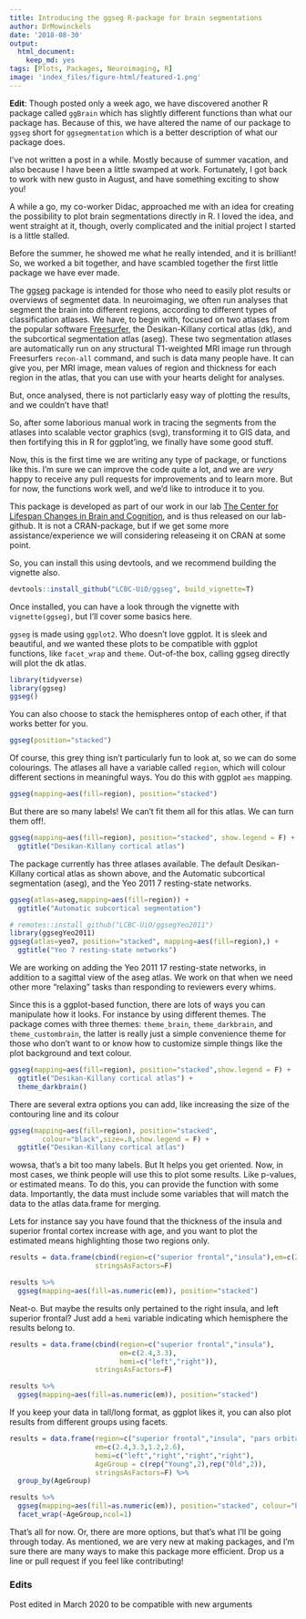 ```yaml
---
title: Introducing the ggseg R-package for brain segmentations
author: DrMowinckels
date: '2018-08-30'
output:
  html_document:
    keep_md: yes
tags: [Plots, Packages, Neuroimaging, R]
image: 'index_files/figure-html/featured-1.png'
--- 
```


**Edit**: Though posted only a week ago, we have discovered another R package called `ggBrain` which has slightly different functions than what our package has. Because of this, we have altered the name of our package to `ggseg` short for `ggsegmentation` which is a better description of what our package does.
 
I've not written a post in a while. Mostly because of summer vacation, and also because I have been a little swamped at work.
Fortunately, I got back to work with new gusto in August, and have something exciting to show you!

A while a go, my co-worker Didac, approached me with an idea for creating the possibility to plot brain segmentations directly in R.
I loved the idea, and went straight at it, though, overly complicated and the initial project I started is a little stalled.

Before the summer, he showed me what he really intended, and it is brilliant! So, we worked a bit together, and have scambled together the first little package we have ever made. 

The [ggseg](https://github.com/LCBC-UiO/ggseg) package is intended for those who need to easily plot results or overviews of segmentet data. 
In neuroimaging, we often run analyses that segment the brain into different regions, according to different types of classification atlases. 
We have, to begin with, focused on two atlases from the popular software [Freesurfer](https://surfer.nmr.mgh.harvard.edu/), the Desikan-Killany cortical atlas (dk), and the subcortical segmentation atlas (aseg).
These two segmentation atlases are automatically run on any structural T1-weighted MRI image run through Freesurfers `recon-all` command, and such is data many people have. 
It can give you, per MRI image, mean values of region and thickness for each region in the atlas, that you can use with your hearts delight for analyses.

But, once analysed, there is not particlarly easy way of plotting the results, and we couldn't have that!

So, after some laborious manual work in tracing the segments from the atlases into scalable vector graphics (svg), transforming it to GIS data, and then fortifying this in R for ggplot'ing, we finally have some good stuff.

Now, this is the first time we are writing any type of package, or functions like this. I'm sure we can improve the code quite a lot, and we are _very_ happy to receive any pull requests for improvements and to learn more.
But for now, the functions work well, and we'd like to introduce it to you.

This package is developed as part of our work in our lab [The Center for Lifespan Changes in Brain and Cognition](www.oslobrains.no), and is thus released on our lab-github. 
It is not a CRAN-package, but if we get some more assistance/experience we will considering releaseing it on CRAN at some point.

So, you can install this using devtools, and we recommend building the vignette also. 

```r
devtools::install_github("LCBC-UiO/ggseg", build_vignette=T)
```

Once installed, you can have a look through the vignette with `vignette(ggseg)`, but I'll cover some basics here.

`ggseg` is made using `ggplot2`. Who doesn't love ggplot. It is sleek and beautiful, and we wanted these plots to be compatible with ggplot functions, like `facet_wrap` and `theme`.
Out-of-the box, calling ggseg directly will plot the dk atlas.

```r
library(tidyverse)
library(ggseg)
ggseg()
```

You can also choose to stack the hemispheres ontop of each other, if that works better for you.
```r
ggseg(position="stacked")
```

Of course, this grey thing isn't particularly fun to look at, so we can do some colourings.
The atlases all have a variable called `region`, which will colour different sections in meaningful ways.
You do this with ggplot `aes` mapping.

```r
ggseg(mapping=aes(fill=region), position="stacked")
```

But there are so many labels! We can't fit them all for this atlas. We can turn them off!.

```r
ggseg(mapping=aes(fill=region), position="stacked", show.legend = F) +
  ggtitle("Desikan-Killany cortical atlas")
```

The package currently has three atlases available. The default Desikan-Killany cortical atlas as shown above, and the Automatic subcortical segmentation (aseg), and the Yeo 2011 7 resting-state networks.

```r

ggseg(atlas=aseg,mapping=aes(fill=region)) +
  ggtitle("Automatic subcortical segmentation")

# remotes::install_github("LCBC-UiO/ggsegYeo2011")
library(ggsegYeo2011)
ggseg(atlas=yeo7, position="stacked", mapping=aes(fill=region),) +
  ggtitle("Yeo 7 resting-state networks")
```

We are working on adding the Yeo 2011 17 resting-state networks, in addition to a sagittal view of the aseg atlas.
We work on that when we need other more "relaxing" tasks than responding to reviewers every whims.

Since this is a ggplot-based function, there are lots of ways you can manipulate how it looks. 
For instance by using different themes. The package comes with three themes:
`theme_brain`, `theme_darkbrain`, and `theme_custombrain`, the latter is really just a simple convenience theme for those who don't want to or know how to customize simple things like the plot background and text colour.


```r
ggseg(mapping=aes(fill=region), position="stacked",show.legend = F) +
  ggtitle("Desikan-Killany cortical atlas") +
  theme_darkbrain()
```

There are several extra options you can add, like increasing the size of the contouring line and its colour

```r
ggseg(mapping=aes(fill=region), position="stacked",
        colour="black",size=.8,show.legend = F) +
  ggtitle("Desikan-Killany cortical atlas")
```

wowsa, that's a bit too many labels. But It helps you get oriented.
Now, in most cases, we think people will use this to plot some results. Like p-values, or estimated means. 
To do this, you can provide the function with some data. Importantly, the data must include some variables that will match the data to the atlas data.frame for merging.

Lets for instance say you have found that the thickness of the insula and superior frontal cortex increase with age, and you want to plot the estimated means highlighting those two regions only.

```r
results = data.frame(cbind(region=c("superior frontal","insula"),em=c(2.4,3.3)),
                     stringsAsFactors=F)

results %>% 
  ggseg(mapping=aes(fill=as.numeric(em)), position="stacked") 
```

Neat-o. But maybe the results only pertained to the right insula, and left superior frontal? Just add a `hemi` variable indicating which hemisphere the results belong to.

```r
results = data.frame(cbind(region=c("superior frontal","insula"),
                           em=c(2.4,3.3),
                           hemi=c("left","right")),
                     stringsAsFactors=F)

results %>% 
  ggseg(mapping=aes(fill=as.numeric(em)), position="stacked") 
```

If you keep your data in tall/long format, as ggplot likes it, you can also plot results from different groups using facets.

```r
results = data.frame(region=c("superior frontal","insula", "pars orbitalis","precentral"),
                     em=c(2.4,3.3,1.2,2.6),
                     hemi=c("left","right","right","right"),
                     AgeGroup = c(rep("Young",2),rep("Old",2)),
                     stringsAsFactors=F) %>% 
  group_by(AgeGroup)

results %>% 
  ggseg(mapping=aes(fill=as.numeric(em)), position="stacked", colour="black") +
  facet_wrap(~AgeGroup,ncol=1)
```

That's all for now. Or, there are more options, but that's what I'll be going through today.
As mentioned, we are very new at making packages, and I'm sure there are many ways to make this package more efficient.
Drop us a line or pull request if you feel like contributing!

### Edits
Post edited in March 2020 to be compatible with new arguments
